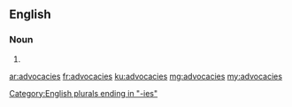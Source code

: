 ==English==

===Noun===
{{head|en|noun plural form}}

# {{plural of|advocacy|lang=en}}

[[Category:English plurals ending in "-ies"]]

[[ar:advocacies]]
[[fr:advocacies]]
[[ku:advocacies]]
[[mg:advocacies]]
[[my:advocacies]]